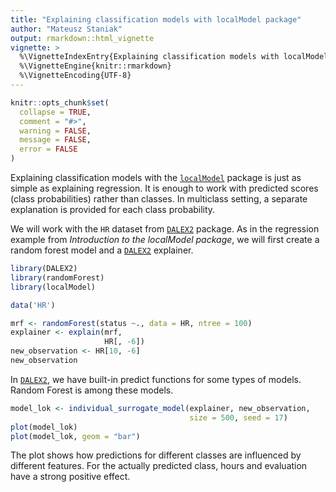 ---
title: "Explaining classification models with localModel package"
author: "Mateusz Staniak"
output: rmarkdown::html_vignette
vignette: >
  %\VignetteIndexEntry{Explaining classification models with localModel package}
  %\VignetteEngine{knitr::rmarkdown}
  %\VignetteEncoding{UTF-8}
---

```{r setup, include = FALSE}
knitr::opts_chunk$set(
  collapse = TRUE,
  comment = "#>",
  warning = FALSE,
  message = FALSE,
  error = FALSE
)
```

Explaining classification models with the [`localModel`](https://github.com/ModelOriented/localModel) package is just as simple as explaining regression.
It is enough to work with predicted scores (class probabilities) rather than classes. 
In multiclass setting, a separate explanation is provided for each class probability.

We will work with the `HR` dataset from [`DALEX2`](https://github.com/ModelOriented/DALEX2) package.
As in the regression example from _Introduction to the localModel package_, we will first create a random forest model and a [`DALEX2`](https://github.com/ModelOriented/DALEX2) explainer.

```{r model}
library(DALEX2)
library(randomForest)
library(localModel)

data('HR')

mrf <- randomForest(status ~., data = HR, ntree = 100)
explainer <- explain(mrf, 
                     HR[, -6])
new_observation <- HR[10, -6]
new_observation
```

In [`DALEX2`](https://github.com/ModelOriented/DALEX2), we have built-in predict functions for some types of models. Random Forest is among these models.

```{r explanation}
model_lok <- individual_surrogate_model(explainer, new_observation, 
                                        size = 500, seed = 17)
plot(model_lok)
plot(model_lok, geom = "bar")
```

The plot shows how predictions for different classes are influenced by different features.
For the actually predicted class, hours and evaluation have a strong positive effect.
